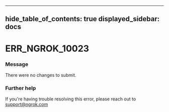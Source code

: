

---
hide_table_of_contents: true
displayed_sidebar: docs
---


# ERR_NGROK_10023

### Message
There were no changes to submit.

<ErrorDetails error="err_ngrok_10023" />



### Further help
If you're having trouble resolving this error, please reach out to [support@ngrok.com](mailto:support@ngrok.com?subject=Help%20with%20ERR_NGROK_10023)

